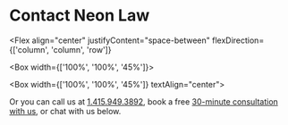 
# Contact Neon Law

<Flex
  align="center"
  justifyContent="space-between"
  flexDirection={['column', 'column', 'row']}
>

<Box width={['100%', '100%', '45%']}>
  <ContactForm />
</Box>

<Box width={['100%', '100%', '45%']} textAlign="center">

Or you can call us at <a href="tel:1-415-969-3892">1.415.949.3892</a>,
book a free [30-minute consultation with
us](https://neonlaw.cliogrow.com/book/xRg6TK0beg2sHsoIf81FkQ), or chat with
us below.

</Box>

</Flex>
